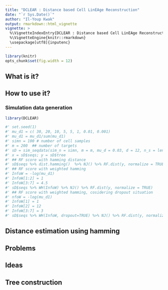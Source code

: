```yaml
---
title: "DCLEAR : Distance based Cell LinEAge Reconstruction"
date: "`r Sys.Date()`"
author: "Il-Youp Kwak"
output: rmarkdown::html_vignette
vignette: >
  %\VignetteIndexEntry{DCLEAR : Distance based Cell LinEAge Reconstruction}
  %\VignetteEngine{knitr::rmarkdown}
  \usepackage[utf8]{inputenc}
---
```


```r
library(knitr)
opts_chunk$set(fig.width = 12)
```


## What is it?


## How to use it?


### Simulation data generation


```r
library(DCLEAR)
```

```r
#' set.seed(1)
#' mu_d1 = c( 30, 20, 10, 5, 5, 1, 0.01, 0.001)
#' mu_d1 = mu_d1/sum(mu_d1)
#' simn = 100 # number of cell samples
#' m = 200  ## number of targets
#' sD = sim_seqdata(sim_n = simn, m = m, mu_d = 0.03, d = 12, n_s = length(mu_d1), outcome_prob = mu_d1, p_d = 0.005 )
#' x = sD$seqs; y = sD$tree
#' ## RF score with hamming distance
#' sD$seqs %>% dist.hamming()  %>% NJ() %>% RF.dist(y, normalize = TRUE)
#' ## RF score with weighted hamming
#' InfoW = -log(mu_d1)
#' InfoW[1:2] = 1
#' InfoW[3:7] = 4.5
#' sD$seqs %>% WH(InfoW) %>% NJ() %>% RF.dist(y, normalize = TRUE)
#' ## RF score with weighted hamming, cosidering dropout situation
#' nfoW = -log(mu_d1)
#' InfoW[1] = 1
#' InfoW[2] = 12
#' InfoW[3:7] = 3
#' sD$seqs %>% WH(InfoW, dropout=TRUE) %>% NJ() %>% RF.dist(y, normalize = TRUE)

```


## Distance estimation using hamming 

## Problems

## Ideas

## Tree construction

